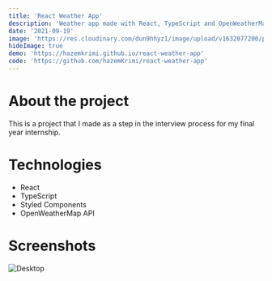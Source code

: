 ```yaml
---
title: 'React Weather App'
description: 'Weather app made with React, TypeScript and OpenWeatherMap API'
date: '2021-09-19'
image: 'https://res.cloudinary.com/dun9hhyz1/image/upload/v1632077200/personal-website/portfolio/react-weather-app/tuxpi.com.1632076521_a0wxsq_hw299g.jpg'
hideImage: true
demo: 'https://hazemkrimi.github.io/react-weather-app'
code: 'https://github.com/hazemKrimi/react-weather-app'
---
```


# About the project

This is a project that I made as a step in the interview process for my final year internship.

# Technologies

- React
- TypeScript
- Styled Components
- OpenWeatherMap API

# Screenshots

![Desktop](https://res.cloudinary.com/dun9hhyz1/image/upload/v1643548378/personal-website/portfolio/react-weather-app/screenshot_ueu2a4.png)
